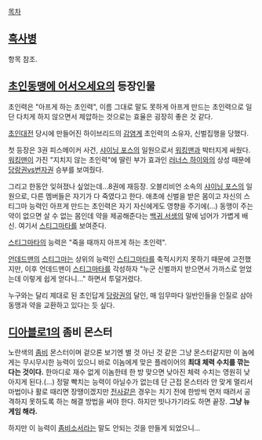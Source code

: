 [[목차]]

== [[흑사병]] ==
항목 참조.

== [[초인동맹에 어서오세요]]의 등장인물 ==
초인력은 "아프게 하는 초인력", 이름 그대로 말도 못하게 아프게 만드는 초인력으로 일단 다치게 하지 않으면서 제압하는 것으로는 효율은 굉장히 좋은 것 같다.

[[초인대전]] 당시에 만들어진 하이브리드의 [[감염계]] 초인력의 소유자, 신벌집행을 당했다.

첫 등장은 3권 피스메이커 사건, [[샤이닝 포스]]의 일원으로서 [[워킹맨]]과 박터지게 싸웠다. [[워킹맨]]이 가진 "지치지 않는 초인력"에 딸린 부가 효과인 [[러너스 하이]]와의 상성 때문에 [[당랑권]]vs[[번자권]] 승부를 보여줬다.

그리고 한동안 잊혀졌나 싶었는데...8권에 재등장. 오블리비언 소속의 [[샤이닝 포스]]의 일원으로, 다른 멤버들은 자기가 다 죽였다고 한다. 애초에 신벌을 받은 몸이고 자신의 스티그마 능력인 아프게 만드는 초인력은 자기 자신에게도 영향을 주기에(...) 동맹이 주는 약이 없으면 살 수 없는 몸인데 약을 제공해준다는 [[백귀 서생]]의 말에 넘어가 가볍게 배신. 여기서 [[스티그마타]]를 보여준다.

[[스티그마타]]의 능력은 "죽을 때까지 아프게 하는 초인력".

[[언데드맨]]의 [[스티그마]]는 상위의 능력인 [[스티그마타]]를 축적시키지 못하기 때문에 고전했지만, 이후 언데드맨이 [[스티그마타]]를 각성하자 "누군 신벌까지 받으면서 가까스로 얻었는데 이렇게 쉽게 얻다니..." 하면서 투덜거렸다.

누구와는 달리 제대로 된 초인답게 [[당랑권]]의 달인, 매 임무마다 일반인들을 인질로 삼아 동맹과 약을 교환하고 있다는 듯 싶다.

== [[디아블로1]]의 좀비 몬스터 ==
노란색의 [[좀비]] 몬스터이며 겉으론 보기엔 별 것 아닌 것 같은 그냥 몬스터같지만 이 놈에게는 무시무시한 능력이 있으니 바로 이놈에게 맞은 플레이어의 '''최대 체력 수치를 깎는다는 것이다.''' 한마디로 재수 없게 이놈한테 한 방 맞으면 낮아진 체력 수치는 영원히 낮아지게 된다.(...) 정말 빡치는 능력이 아닐수가 없는데 단 근접 몬스터라 안 맞게 멀리서 마법이나 활로 때리면 장땡이겠지만 [[전사]]같은 경우는 치기 전에 한방씩 먼저 때려서 공격하지 못하도록 하는 해결 방법을 써야 한다. 하지만 빗나가기라도 하면 끝장. '''그냥 뉴게임 해라.'''

하지만 이 능력이 [[좀비소서]]라는 말도 안되는 것을 만들게 되었으니...
